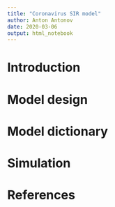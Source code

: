 ```yaml
---
title: "Coronavirus SIR model"
author: Anton Antonov
date: 2020-03-06
output: html_notebook
---
```


# Introduction

# Model design

# Model dictionary

# Simulation

# References